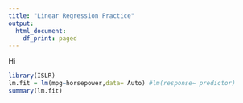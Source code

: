 ```yaml
---
title: "Linear Regression Practice"
output:
  html_document:
    df_print: paged
---
```


Hi

```r
library(ISLR)
lm.fit = lm(mpg~horsepower,data= Auto) #lm(response~ predictor)
summary(lm.fit)

```